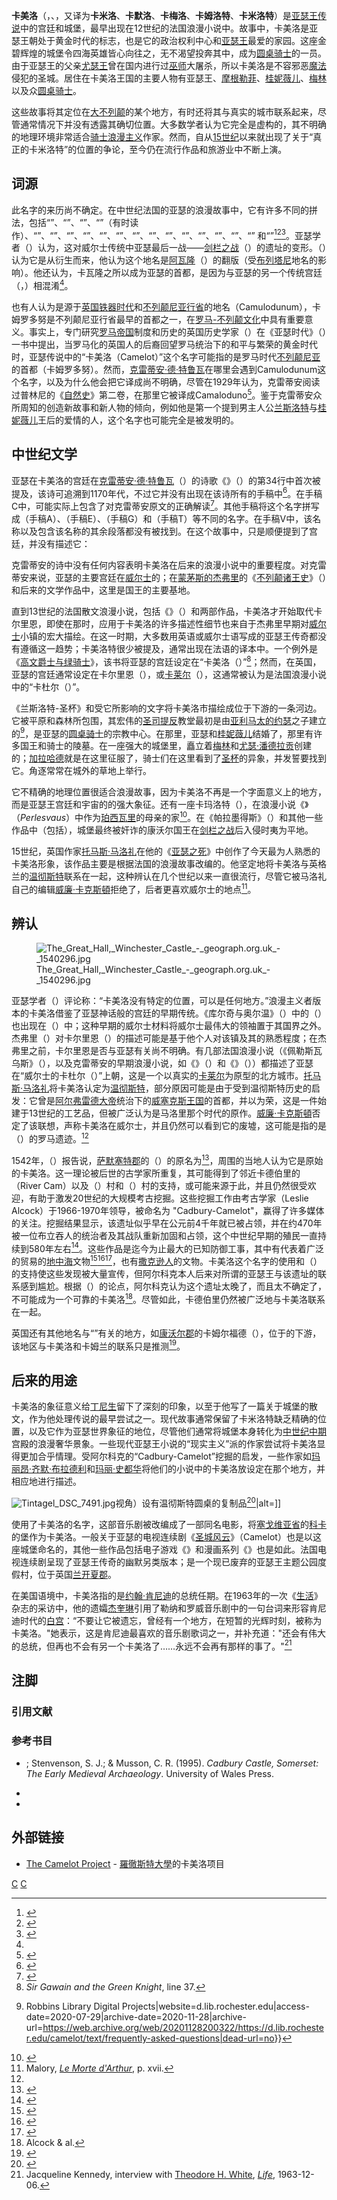 {{noteTA|G1=UK Places}}
{{Infobox fictional location
| Name = 卡美洛
| colour= #C0C0C0
| image= Idylls of the King 3.jpg 
| imagesize= 
| caption= 《[[國王敘事詩|國王敘事詩]]》（1867）中的插图，由[[古斯塔夫·多雷|古斯塔夫·多雷]]所作。图中描绘出神秘的卡美洛城堡静静地耸立于群山之中，它的遗址至今未能找到，这更添加了它的神秘感。
| source= [[亚瑟王传说|亚瑟王传说]]
| people= [[亚瑟王|亚瑟王]], [[尤瑟王|尤瑟王]], [[桂妮薇儿|桂妮薇儿]], [[圆桌骑士|圆桌骑士]], [[摩根勒菲|摩根勒菲]]
| first = 《{{link-en|囚车骑士兰斯洛特|Lancelot, the Knight of the Cart}}》（{{lang-fr|Lancelot, le Chevalier de la Charrette|link=yes|italic=yes}}）
| creator = [[克雷蒂安·德·特鲁瓦|克雷蒂安·德·特鲁瓦]]
}}

'''卡美洛'''（{{lang-en|Camelot}}，{{IPAc-en|UK|'|k|æ|m|ə|l|ɒ|t}}、{{IPAc-en|US|'|k|æ|m|ə|ˌ|l|ɒ|t}}，又译为'''卡米洛'''、'''卡默洛'''、'''卡梅洛'''、'''卡姆洛特'''、'''卡米洛特'''）是[[亚瑟王传说|亚瑟王传说]]中的宫廷和城堡，最早出现在12世纪的法国浪漫小说中。故事中，卡美洛是亚瑟王朝处于黄金时代的标志，也是它的政治权利中心和[[亚瑟王|亚瑟王]]最爱的家园。这座金碧辉煌的城堡令四海英雄皆心向往之，无不渴望投奔其中，成为[[圆桌骑士|圆桌骑士]]的一员。由于亚瑟王的父亲[[尤瑟王|尤瑟王]]曾在国内进行过[[巫师|巫师]]大屠杀，所以卡美洛是不容邪恶[[魔法|魔法]]侵犯的圣城。居住在卡美洛王国的主要人物有亚瑟王、[[摩根勒菲|摩根勒菲]]、[[桂妮薇儿|桂妮薇儿]]、[[梅林_(亞瑟王傳說)|梅林]]以及众[[圆桌骑士|圆桌骑士]]。

这些故事将其定位在[[大不列颠|大不列颠]]的某个地方，有时还将其与真实的城市联系起来，尽管通常情况下并没有透露其确切位置。大多数学者认为它完全是虚构的，其不明确的地理环境非常适合[[骑士文学|骑士浪漫主义]]作家。然而，自从[[15世纪|15世纪]]以来就出现了关于“真正的卡米洛特”的位置的争论，至今仍在流行作品和旅游业中不断上演。

== 词源 ==
此名字的来历尚不确定。在中世纪法国的亚瑟的浪漫故事中，它有许多不同的拼法，包括“{{lang|en|Camaalot}}”、“{{lang|en|Camalot}}”、“{{lang|en|Chamalot}}”、“{{lang|en|Camehelot}}”（有时读作{{lang|en|Camchilot}}）、“{{lang|en|Camaaloth}}”、“{{lang|en|Caamalot}}”、“{{lang|en|Camahaloth}}”、“{{lang|en|Camaelot}}”、“{{lang|en|Kamaalot}}”、“{{lang|en|Kamaaloth}}”、“{{lang|en|Kaamalot}}”、“{{lang|en|Kamahaloth}}”、“{{lang|en|Kameloth}}”、“{{lang|en|Kamaelot}}”、“{{lang|en|Kamelot}}”、“{{lang|en|Kaamelot}}”、“{{lang|en|Cameloth}}”、“{{lang|en|Camelot}}” 和“{{lang|en|Gamalaot}}”<ref name="Loomis, Roger Sherman 1961, p. 480">{{cite book|first=Roger Sherman|last=Loomis|title=Arthurian tradition & Chrétien de Troyes|publisher=NY Columbia University Press|location=New York|year=1961|page= 480|isbn=0-2318-7865-6|oclc=1104924634|language=en}}</ref><ref>{{cite book|first=Heinrich Oskar|last=Sommer|title=The Vulgate Version of the Arthurian Romances|location=Washington|publisher=Carnegie Institution|year=1916|page=19|oclc=1080825796|language=en}}</ref><ref name="Brugger, Ernst 1905, pp. 1-71">{{cite magazine|last=Brugger|first=Ernst|year=1905|title=Beiträge zur Erklärung der arthurischen Geographie|url=http://www.digizeitschriften.de/dms/img/?PID=GDZPPN001815431&physid=phys10#navi|language=de|volume=28|pages=1–71|journal=Zeitschrift für französische Sprache und Literatur|date=|access-date=2020-07-24|archive-date=2020-07-24|archive-url=https://web.archive.org/web/20200724114316/http://www.digizeitschriften.de/dms/img/?PID=GDZPPN001815431&physid=phys10#navi|dead-url=no}}</ref>。亚瑟学者{{link-en|恩斯特·布鲁格|Ernst Brugger}}（{{lang|en|Ernst Brugger}}）认为，这对威尔士传统中亚瑟最后一战——[[剑栏之战|剑栏之战]]（{{lang|en|Battle of Camlann}}）的遗址的变形。{{le|罗杰·谢尔曼·卢米斯|Roger Sherman Loomis}}（{{lang|en|Roger Sherman Loomis}}）认为它是从{{lang|en|Cavalon}}衍生而来，他认为这个地名是[[阿瓦隆|阿瓦隆]]（{{lang|en|Avalon}}）的翻版（受[[布列塔尼|布列塔尼]]地名{{lang|en|Cavallon}}的影响）。他还认为，卡瓦隆之所以成为亚瑟的首都，是因为与亚瑟的另一个传统宫廷{{le|卡尔里恩|Caerleon}}（{{lang|en|Caerleon}}，{{lang-cy|Caer Lleon|link=yes}}）相混淆<ref name="Loomis, Roger Sherman 1961, p. 480" />。

也有人认为是源于[[英国铁器时代|英国铁器时代]]和[[不列顛尼亞_(羅馬行省)|不列颠尼亚行省]]的地名{{link-en|卡姆罗多努|Camulodunum}}（Camulodunum），卡姆罗多努是不列颠尼亚行省最早的首都之一，在[[罗马-不列颠文化|罗马-不列颠文化]]中具有重要意义。事实上，专门研究[[罗马帝国|罗马帝国]]制度和{{link-en|亚罗马英国|Sub-Roman Britain}}历史的英国历史学家{{link-en|约翰·莫里斯|John Morris (historian)}}（{{lang|en|John Morris}}）在《亚瑟时代》（''{{lang|en|The Age of Arthur}}''）一书中提出，当罗马化的英国人的后裔回望罗马统治下的和平与繁荣的黄金时代时，亚瑟传说中的“卡美洛（Camelot）”这个名字可能指的是罗马时代[[不列颠尼亚|不列颠尼亚]]的首都（卡姆罗多努）。然而，[[克雷蒂安·德·特鲁瓦|克雷蒂安·德·特鲁瓦]]在哪里会遇到Camulodunum这个名字，以及为什么他会把它译成''{{lang|en|Camaalot}}''尚不明确，尽管{{link-en|小乌尔班·T·霍姆斯|Urban T. Holmes Jr.}}在1929年认为，克雷蒂安阅读过普林尼的《[[自然史|自然史]]》第二卷，在那里它被译成Camaloduno<ref>{{cite book|first1=William Albert|last=Nitze|first2=Thomas|last2=Atkinson Jenkins|title=Le Haut Livre del Graal: Perlesvaus – Volume 2: Commentary and Notes|page=196|location=Chicago|publisher=University of Chicago Press|year=1937|language=fr}}</ref>。鉴于克雷蒂安众所周知的创造新故事和新人物的倾向，例如他是第一个提到男主人公[[兰斯洛特|兰斯洛特]]与[[桂妮薇儿|桂妮薇儿]]王后的爱情的人，这个名字也可能完全是被发明的{{sfn|Lacy|loc=New York & London|1991|pages=66–67}}。

== 中世纪文学 ==
亚瑟在卡美洛的宫廷在[[克雷蒂安·德·特鲁瓦|克雷蒂安·德·特鲁瓦]]（{{lang-fr|Chrétien de Troyes}}）的诗歌《{{link-en|囚车骑士兰斯洛特|Lancelot, the Knight of the Cart}}》（{{lang-fr|Lancelot, le Chevalier de la Charrette|link=yes}}）的第34行中首次被提及，该诗可追溯到1170年代，不过它并没有出现在该诗所有的手稿中<ref>{{cite web |url=https://d.lib.rochester.edu/camelot/theme/camelot |script-title=en:Camelot |publisher=[[羅徹斯特大學|University of Rochester]] |access-date=2020-07-29 |archive-date=2021-01-15 |archive-url=https://web.archive.org/web/20210115214635/https://d.lib.rochester.edu/camelot/theme/camelot |dead-url=no }}</ref>。在手稿C中，可能实际上包含了对克雷蒂安原文的正确解读<ref>{{cite journal|url=https://www.reading.ac.uk/web/files/GCMS/RMS-1991-01_L._D._Wolfgang,_Chretien's_Lancelot_Love_and_Philology.pdf|last=Wolfgang|first=Lenora D.|journal=''Reading Medieval Studies''|publisher=[[雷丁大学|University of Reading]]|year=1991|volume=XVII|pages=11-12|script-title=en:"Chretien's Lancelot: Love and Philology"|isbn=978-0704904415|access-date=2020-07-29|archive-date=2020-12-06|archive-url=https://web.archive.org/web/20201206015028/https://www.reading.ac.uk/web/files/GCMS/RMS-1991-01_L._D._Wolfgang,_Chretien's_Lancelot_Love_and_Philology.pdf|dead-url=no}}</ref>。其他手稿将这个名字拼写成''{{lang|en|Chamalot}}''（手稿A）、''{{lang|en|Camehelot}}''（手稿E）、''{{lang|en|Chamaalot}}''（手稿G）和''{{lang|en|Camalot}}''（手稿T）等不同的名字。在手稿V中，该名称以及包含该名称的其余段落都没有被找到{{sfn|Lacy|loc=New York & London|1991|pages=66–67}}。在这个故事中，只是顺便提到了宫廷，并没有描述它：

{{Verse_translation|lang=fr|A un jor d'une Acenssion / Fu venuz de vers Carlion / Li rois Artus et tenu ot / Cort molt riche a Camaalot, / Si riche com au jor estut.<ref>{{cite web|url=https://www.lib.uchicago.edu/efts/ARTFL/projects/charrette/mirror/lancelo2.html|script-title=en:Le Chevalier de la Charrette (Lancelot)|last=Uitti|first=K. D.|publisher={{link-en|芝加哥大学图书馆|University of Chicago Library|The University of Chicago Library}}|page=vv. 31–35|nopp=yes|accessdate=2020-07-29|archive-date=2010-01-01|archive-url=https://web.archive.org/web/20100101214014/http://www.lib.uchicago.edu/efts/ARTFL/projects/charrette/mirror/lancelo2.html|dead-url=no}}</ref>|attr1={{link-en|囚车骑士兰斯洛特|Lancelot, the Knight of the Cart|Lancelot, le Chevalier de la Charrette}}|King Arthur, one Ascension Day, had left Caerleon and held a most magnificent court at Camelot with all the splendour appropriate to the day.<ref>{{cite book|author=Chrétien de Troyes|translator-last=Owen|translator-first=D. D. R.|year=1987|script-title=en:Arthurian Roamnces|location=London|publisher=Dent|page=[https://archive.org/details/arthurianromance00chre/page/185 185]|isbn=0460116983|url=https://archive.org/details/arthurianromance00chre/page/185}}</ref>|attr2=由Owen, D. D. R.翻译的英文版本}}

克雷蒂安的诗中没有任何内容表明卡美洛在后来的浪漫小说中的重要程度。对克雷蒂安来说，亚瑟的主要宫廷在[[威尔士|威尔士]]的{{le|卡尔里恩|Caerleon}}；在[[蒙茅斯的杰弗里|蒙茅斯的杰弗里]]的《[[不列颠诸王史|不列颠诸王史]]》（{{lang-la|Historia regum Britanniae}}）和后来的文学作品中，这里是国王的主要基地{{sfn|Lacy|1991|pages=66–67}}。

{{multiple image
| width = 
| align = left
| image1 = Siedlęcin Wieża Książęca Gotyckie malowidła ścienne Zamek Camelot i Królowa Ginewra.JPG
| image2 = Raimund von Wichera - Guinevere and the Court at Camelot.jpg
| footer = 
| direction = vertical
| caption1 = {{link-en|锡德林塔|Siedlęcin Tower}}（{{lang|en|Siedlęcin Tower}}）的一张14世纪的壁画中描绘的吉娜薇尔在卡美洛中的样子
| caption2 = 雷蒙德·里特·冯·维切拉（{{lang|en|Raimund Ritter von Wichera}}）的作品《桂妮薇儿和卡米洛特的宫廷》（''Guinevere and the Court at Camelot''）（1900年）
}}

直到13世纪的法国散文浪漫小说，包括《{{link-en|兰斯洛特-圣杯|Lancelot-Grail}}》（''{{lang|en|Lancelot-Grail}}''）和''{{link-en|Post-Vulgate Cycle}}''两部作品，卡美洛才开始取代卡尔里恩，即使在那时，应用于卡美洛的许多描述性细节也来自于杰弗里早期对[[威尔士|威尔士]]小镇的宏大描绘{{sfn|Lacy|loc=New York & London|1991|pages=66–67}}。在这一时期，大多数用英语或威尔士语写成的亚瑟王传奇都没有遵循这一趋势；卡美洛特很少被提及，通常出现在法语的译本中。一个例外是《[[高文爵士与绿骑士|高文爵士与绿骑士]]》，该书将亚瑟的宫廷设定在“卡美洛（{{lang|en|Camelot}}）”<ref>''Sir Gawain and the Green Knight'', line 37.</ref>；然而，在英国，亚瑟的宫廷通常设定在卡尔里恩（{{lang|en|Caerleon}}），或[[卡莱尔|卡莱尔]]（{{lang|en|Carlisle}}），这通常被认为是法国浪漫小说中的“卡杜尔（{{lang|en|Carduel}}）”{{sfn|Ashley|2005|pp=612-613}}。

{{multiple image
| width = 
| align = right
| image1 = The Great Hall, Camelot, Act IV.png
| image2 = The Tournament at Camelot.png
| footer = 
| direction = vertical
| caption1 = 卡美洛大堂，{{link-en|霍斯·克雷文|}}（{{lang|en|Hawes Craven}}）的一幅风景画（1895年）
| caption2 = 卡美洛的马术比赛，由乔治和{{link-en|路斯·黑德|Louis Rhead}}绘制的《[[国王叙事诗|国王叙事诗]]》插图（1898年）
}}

《兰斯洛特-圣杯》和受它所影响的文字将卡美洛市描绘成位于{{link-en|阿斯托拉特|Astolat}}下游的一条河边。它被平原和森林所包围，其宏伟的[[圣司提反|圣司提反]]教堂最初是由[[亚利马太的约瑟|亚利马太的约瑟]]之子{{link-en|亚利马太的约瑟夫斯|Josephus of Arimathea|约瑟夫斯}}建立的<ref>{{Cite web|url=https://d.lib.rochester.edu/camelot/text/frequently-asked-questions|last=Lupack|first=Alan|publisher=[[羅徹斯特大學|University of Rochester]]|script-title=en:Frequently Asked Questions about the Arthurian Legends {{!}} Robbins Library Digital Projects|website=d.lib.rochester.edu|access-date=2020-07-29|archive-date=2020-11-28|archive-url=https://web.archive.org/web/20201128200322/https://d.lib.rochester.edu/camelot/text/frequently-asked-questions|dead-url=no}}</ref>，是亚瑟的[[圆桌骑士|圆桌骑士]]的宗教中心。在那里，亚瑟和[[桂妮薇儿|桂妮薇儿]]结婚了，那里有许多国王和骑士的陵墓。在一座强大的城堡里，矗立着[[梅林_(亚瑟王传说)|梅林]]和[[尤瑟王|尤瑟·潘德拉贡]]创建的{{link-en|圆桌|Round Table}}；[[加拉哈德|加拉哈德]]就是在这里征服了{{link-en|危险席|Siege Perilous}}，骑士们在这里看到了[[圣杯|圣杯]]的异象，并发誓要找到它。角逐常常在城外的草地上举行。

它不精确的地理位置很适合浪漫故事，因为卡美洛不再是一个字面意义上的地方，而是亚瑟王宫廷和宇宙的的强大象征{{sfn|Lacy|loc=New York & London|1991|pages=66–67}}。还有一座卡玛洛特（{{lang|en|Kamaalot}}），在浪漫小说《{{link-en|佩勒斯瓦乌斯|Perlesvaus}}》（''Perlesvaus''）中作为[[珀西瓦里|珀西瓦里]]的母亲的家<ref>{{cite web|url=http://www.celtic-twilight.com/camelot/bruce_dictionary/index_k.htm|script-title=en:Arthurian Name Dictionary|website=celtic-twilight.com|archive-url=https://web.archive.org/web/20150102212201/http://www.celtic-twilight.com/camelot/bruce_dictionary/index_k.htm|archive-date=2015-01-02|accessdate=2020-07-29|dead-url=yes}}</ref>。在《帕拉墨得斯》（''{{lang|en|Palamedes}}''）和其他一些作品中（包括''{{lang|en|Post-Vulgate Cycle}}''），城堡最终被奸诈的康沃尔国王{{link-en|马克王|Mark of Cornwall|马克}}在[[剑栏之战|剑栏之战]]后入侵{{link-en|洛格雷斯|Logres}}时夷为平地{{sfn|Lacy|loc=New York & London|1991|pages=66–67}}。

15世纪，英国作家[[托马斯·马洛礼|托马斯·马洛礼]]在他的《[[亚瑟之死|亚瑟之死]]》中创作了今天最为人熟悉的卡美洛形象，该作品主要是根据法国的浪漫故事改编的。他坚定地将卡美洛与英格兰的[[温彻斯特|温彻斯特]]联系在一起，这种辨认在几个世纪以来一直很流行，尽管它被马洛礼自己的编辑[[威廉·卡克斯頓|威廉·卡克斯頓]]拒绝了，后者更喜欢威尔士的地点<ref name="Caxton">Malory, ''[[亞瑟之死|Le Morte d'Arthur]]'', p. xvii.</ref>。

== 辨认 ==
[[File:The_Great_Hall,_Winchester_Castle_-_geograph.org.uk_-_1540296.jpg|thumb]]

亚瑟学者{{link-en|诺里斯·J·莱西|Norris J. Lacy}}（{{lang|en|Norris J. Lacy}}）评论称：“卡美洛没有特定的位置，可以是任何地方。”{{sfn|Lacy|loc=New York & London|1991|pages=66–67}}浪漫主义者版本的卡美洛借鉴了亚瑟神话般的宫廷的早期传统。《库尔奇与奥尔温》（{{lang|en|''Culhwch and Olwen''}}）中的{{link-en|凯利维格|Celliwig}}（{{lang|en|Celliwig}}）也出现在{{link-en|威尔士三题诗|Welsh Triads}}（{{lang|en|Welsh Triads}}）中；这种早期的威尔士材料将威尔士最伟大的领袖置于其国界之外。杰弗里（{{lang|en|Geoffrey}}）对卡尔里恩（{{lang|en|Caerleon}}）的描述可能是基于他个人对该镇及其{{link-en|伊斯卡奧古斯塔|Isca Augusta|罗马废墟}}的熟悉程度；在杰弗里之前，卡尔里恩是否与亚瑟有关尚不明确。有几部法国浪漫小说（《佩勒斯瓦乌斯》（{{lang|en|''Perlesvaus''}}），以及克雷蒂安的早期浪漫小说，如《{{link-en|埃雷克和埃尼德|Erec and Enide}}》（{{lang-fr|Érec et Énide|italic=yes}}）和《{{link-en|狮子骑士伊凡|Yvain, the Knight of the Lion}}》（{{lang-fr|Yvain ou le Chevalier au Lion|italic=yes}}））都描述了亚瑟在“威尔士的卡杜尔（{{lang|en|Carduel in Wales}}）”上朝，这是一个以真实的[[卡莱尔|卡莱尔]]为原型的北方城市。[[托马斯·马洛礼|托马斯·马洛礼]]将卡美洛认定为[[温彻斯特|温彻斯特]]，部分原因可能是由于受到温彻斯特历史的启发：它曾是[[阿尔弗雷德大帝|阿尔弗雷德大帝]]统治下的[[威塞克斯王国|威塞克斯王国]]的首都，并以{{link-en|圆桌#温彻斯特圆桌|Round Table#Winchester Round Table|温彻斯特圆桌}}为荣，这是一件始建于13世纪的工艺品，但被广泛认为是马洛里那个时代的原作。[[威廉·卡克斯頓|威廉·卡克斯頓]]否定了该联想，声称卡美洛在威尔士，并且仍然可以看到它的废墟，这可能是指的是{{link-en|凯尔文特|Caerwent}}（{{lang|en|Caerwent}}）的罗马遗迹。<ref name="Caxton" />

1542年，{{link-en|约翰·利兰|John Leland (antiquary)}}（{{lang|en|John Leland}}）报告说，[[萨默塞特郡|萨默塞特郡]]的{{link-en|卡德伯里城堡|Cadbury Castle, Somerset}}（{{lang|en|Cadbury Castle}}）的原名为{{lang|en|Camalet}}<ref name="rev">{{cite book|author=Phelps, W.|url=https://books.google.com/books?id=_vw1AQAAMAAJ&pg=RA1-PA118|script-title=en:''The History and Antiquities of Somersetshire; Being a General and Parochial Survey of That Interesting County, to which is Prefixed an Historical Introduction, with a Brief View of Ecclesiastical History; and an Account of the Druidical, Belgic-British, Roman, Saxon, Danish, and Norman Antiquities, Now Extant''|volume=II|chapter="Camalet or Cadbury"|page=118|location=London|year=1936|language=en|title=|access-date=2020-08-04|archive-date=2020-07-27|archive-url=https://web.archive.org/web/20200727163911/https://books.google.com/books?id=_vw1AQAAMAAJ&pg=RA1-PA118|dead-url=no}}</ref>，周围的当地人认为它是原始的卡美洛。这一理论被后世的古学家所重复，其可能得到了邻近卡德伯里的{{link-en|康河 (萨默塞特郡)|River Cam (Somerset)|康河}}（River Cam）以及{{link-en|卡姆尔皇后|Queen Camel}}（{{lang|en|Queen Camel}}）村和{{link-en|西卡姆尔|West Camel}}（{{lang|en|West Camel}}）村的支持，或可能来源于此，并且仍然很受欢迎，有助于激发20世纪的大规模考古挖掘{{sfn|Lacy|1991|pages=455–458}}。这些挖掘工作由考古学家{{link-en|莱斯利·阿尔科克|Leslie Alcock}}（Leslie Alcock）于1966-1970年领导，被命名为 "Cadbury-Camelot"，赢得了许多媒体的关注{{sfn|Lacy|1991|pages=455–458}}。挖掘结果显示，该遗址似乎早在公元前4千年就已被占领，并在约470年被一位布立吞人的统治者及其战队重新加固和占领，这个中世纪早期的殖民一直持续到580年左右<ref name="nhle">{{NHLE|desc=Large multivallate hillfort and associated earthworks at South Cadbury|num=1011980|accessdate=2020-08-04}}</ref>。这些作品是迄今为止最大的已知防御工事，其中有代表着广泛的贸易的[[地中海|地中海]]文物<ref>{{cite book|last=Alcock|first=Leslie|authorlink=:en:Leslie Alcock|script-title=en:"By South Cadbury is that Camelot...": Excavations at Cadbury Castle 1966–70|year=1972|publisher=Thames and Hudson|location=London|isbn=0-8128-1505-X|ref=harv|url=https://archive.org/details/wasthiscamelotex00alco}}</ref><ref>{{cite book|last=Alcock|first=Leslie|authorlink=:en:Leslie Alcock|script-title=en:Arthur's Britain|year=1973|publisher=Pelican|location=Harmondsworth|isbn=0-14-021396-1|ref=harv|url=https://archive.org/details/arthursbritainhi00alco_0}}</ref><ref>{{cite book|last=Tabor|first=Richard|script-title=en:Cadbury Castle: The hillfort and landscapes|year=2008|publisher=The History Press|location=Stroud|pp=169–172|ref=harv|isbn=978-0-7524-4715-5}}</ref>，也有[[撒克逊人|撒克逊人]]的文物{{sfn|Lacy|1991|pages=455–458}}。卡美洛这个名字的使用和{{link-en|杰弗里·阿什|Geoffrey Ashe}}（{{lang|en|Geoffrey Ashe}}）的支持使这些发现被大量宣传，但阿尔科克本人后来对所谓的亚瑟王与该遗址的联系感到尴尬。根据{{link-en|大卫·邓维尔|David Dumville}}（{{lang|en|David Dumville}}）的论点，阿尔科克认为这个遗址太晚了，而且太不确定了，不可能成为一个可靠的卡美洛<ref>Alcock & al.</ref>。尽管如此，卡德伯里仍然被广泛地与卡美洛联系在一起。

英国还有其他地名与“{{lang|en|Camel}}”有关的地方，如[[康沃尔郡|康沃尔郡]]的卡姆尔福德（{{lang|en|Camelford}}），位于{{link-en|River Camel}}的下游，该地区与卡美洛和卡姆兰的联系只是推测<ref>{{cite web|url=https://www.cornwalls.co.uk/camelford|accessdate=2020-08-04|script-title=en:Camelford|website=cornwalls.co.uk|archive-date=2020-11-30|archive-url=https://web.archive.org/web/20201130175653/https://www.cornwalls.co.uk/camelford|dead-url=no}}</ref>。

== 后来的用途 ==
卡美洛的象征意义给[[丁尼生|丁尼生]]留下了深刻的印象，以至于他写了一篇关于城堡的散文，作为他处理传说的最早尝试之一{{sfn|Lacy|1991|pages=446–449}}。现代故事通常保留了卡米洛特缺乏精确的位置，以及它作为亚瑟世界象征的地位，尽管他们通常将城堡本身转化为[[中世纪中期|中世纪中期]]宫殿的浪漫奢华景象{{sfn|Lacy|1991|pages=66–67}}。一些现代亚瑟王小说的“现实主义”派的作家尝试将卡美洛显得更加合乎情理。受阿尔科克的“Cadbury-Camelot”挖掘的启发，一些作家如[[玛丽昂·齐默·布拉德利|玛丽昂·齐默·布拉德利]]和[[玛丽·史都华|玛丽·史都华]]将他们的小说中的卡美洛放设定在那个地方，并相应地进行描述{{sfn|Lacy|1991|pages=455–458}}。

[[File:Tintagel_DSC_7491.jpg|thumb]]视角）设有温彻斯特圆桌的复制品<ref>{{Cite journal|url=https://www.academia.edu/29915353|journal=Medieval Afterlives in Contemporary Culture|language=en|script-title=en:Conjuring the Ghosts of Camelot: Tintagel and the Medievalism of Heritage Tourism}}</ref>|alt=]]

{{link-en|卡美洛 (音乐剧)|Camelot (musical)|卡美洛音乐剧}}使用了卡美洛的名字，这部音乐剧被改编成了一部同名电影，将[[塞戈维亚省|塞戈维亚省]]的[[科卡|科卡]]的堡作为卡美洛。一般关于亚瑟的电视连续剧《[[圣城风云|圣城风云]]》（Camelot）也是以这座城堡命名的，其他一些作品包括电子游戏《{{link-en|卡美洛 (电子游戏)|Camelot (video game)|卡美洛}}》和漫画系列《{{link-en|卡美洛 3000|Camelot 3000}}》也是如此。法国电视连续剧''{{link-en|Kaamelott|Kaamelott}}''呈现了亚瑟王传奇的幽默另类版本；{{link-en|卡米洛特主题公园|Camelot Theme Park}}是一个现已废弃的亚瑟王主题公园度假村，位于英国[[兰开夏郡|兰开夏郡]]。

在美国语境中，卡美洛指的是[[约翰·肯尼迪|约翰·肯尼迪]]的总统任期。在1963年的一次《[[生活_(雜誌)|生活]]》杂志的采访中，他的遗孀[[杰奎琳·肯尼迪|杰奎琳]]引用了勒纳和罗威音乐剧中的一句台词来形容肯尼迪时代的[[白宫|白宫]]：“不要让它被遗忘，曾经有一个地方，在短暂的光辉时刻，被称为卡美洛。"她表示，这是肯尼迪最喜欢的音乐剧歌词之一，并补充道："还会有伟大的总统，但再也不会有另一个卡美洛了……永远不会再有那样的事了。"<ref>Jacqueline Kennedy, interview with [[白修德|Theodore H. White]], ''[[生活_(雜誌)|Life]]'', 1963-12-06.</ref>

== 注脚 ==
=== 引用文献 ===
{{reflist|2}}
=== 参考书目 ===
*{{le|莱斯利·阿尔科克|Leslie Alcock|Alcock, Leslie}}; Stenvenson, S. J.; & Musson, C. R. (1995). ''Cadbury Castle, Somerset: The Early Medieval Archaeology''. University of Wales Press.
*{{Cite book |script-title=en:''The Mammoth Book of King Arthur'' |last=Ashley |first=Mike |publisher=Running Press |year=2005 |isbn=0-7867-1566-9 |location=London|ref={{harvid|Ashley|2005}}}}
*{{cite book|author={{link-en|诺里斯·J·莱西|Norris J. Lacy|Lacy, Norris J}}|first2=Geoffrey |last2=Ashe|editor1=Lacy, Norris J|year=1991|script-title=en:''The New Arthurian Encyclopedia''|series=Garland Reference Library of the Humanities|volume=931|location=New York & London |publisher=Garland Publishing, Inc|isbn=0-8240-4377-4|ref={{harvid|Lacy|1991}}}}

==外部链接==
{{commons category}}
*[http://d.lib.rochester.edu/camelot-project The Camelot Project] {{Wayback|url=http://d.lib.rochester.edu/camelot-project |date=20210222173350 }} - [[羅徹斯特大學|羅徹斯特大學]]的卡美洛项目
{{亞瑟王傳說}}
{{Authority control}}

[[Category:亞瑟王傳說|C]]
[[Category:神話傳說中的地方|C]]